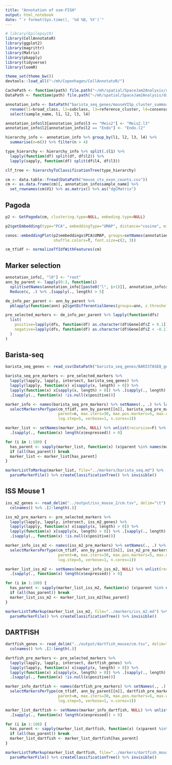 ```yaml
---
title: "Annotation of osm-FISH"
output: html_notebook
date: "`r format(Sys.time(), '%d %B, %Y')`"
---
```


```r
# library(Epilepsy19)
library(CellAnnotatoR)
library(ggplot2)
library(magrittr)
library(Matrix)
library(pbapply)
library(tidyverse)
library(loomR)

theme_set(theme_bw())
devtools::load_all("~/mh/Copenhagen/CellAnnotatoR/")
```

```r
CachePath <- function(path) file.path("~/mh/spatial/SpaceJam2Analysis/cache/", path)
DataPath <- function(path) file.path("~/mh/spatial/SpaceJam2Analysis/data/", path)
```

```r
annotation_info <- DataPath("barista_seq_genes/mouseVISp_cluster_summary.csv") %>% read_csv() %>% 
  rename(l1=broad_class, l2=subclass, l3=reference_cluster, l4=consensus_cluster) %>% 
  select(sample_name, l1, l2, l3, l4)

annotation_info$l3[annotation_info$l3 == "Meis2"] <- "Meis2.l3"
annotation_info$l2[annotation_info$l2 == "Endo"] <- "Endo.l2"

hierarchy_info <- annotation_info %>% group_by(l1, l2, l3, l4) %>% 
  summarise(n=n()) %>% filter(n > 4)

type_hierarchy <- hierarchy_info %>% split(.$l1) %>% 
  lapply(function(df) split(df, df$l2)) %>% 
  lapply(sapply, function(df) split(df$l4, df$l3))

clf_tree <- hierarchyToClassificationTree(type_hierarchy)

cm <- data.table::fread(DataPath("mouse_ctx_exon_counts.csv"))
cm <- as.data.frame(cm)[, annotation_info$sample_name] %>% 
  set_rownames(cm$V1) %>% as.matrix() %>% as("dgCMatrix")
```

## Pagoda

```r
p2 <- GetPagoda(cm, clustering.type=NULL, embeding.type=NULL)

p2$getEmbedding(type="PCA", embeddingType="UMAP", distance="cosine", min_dist=0.5, spread=1.5)

conos::embeddingPlot(p2$embeddings$PCA$UMAP, groups=setNames(annotation_info$l3, annotation_info$sample_name), 
                     shuffle.colors=T, font.size=c(2, 3))
```


```r
cm_tfidf <- normalizeTfIdfWithFeatures(cm)
```

## Marker selection

```r
annotation_info[, "l0"] <- "root"
ann_by_parent <- lapply(0:3, function(i) 
  split(setNames(annotation_info[[paste0("l", i+1)]], annotation_info$sample_name), annotation_info[[paste0("l", i)]])) %>% 
  Reduce(c, .) %>% .[sapply(., length) > 5]
```

```r
de_info_per_parent <- ann_by_parent %>% 
  pblapply(function(ann) p2$getDifferentialGenes(groups=ann, z.threshold=0, append.specificity.metrics=F))
```

```r
pre_selected_markers <- de_info_per_parent %>% lapply(function(dfs)
  list(
    positive=lapply(dfs, function(df) as.character(df$Gene[df$Z > 0.1])),
    negative=lapply(dfs, function(df) as.character(df$Gene[df$Z < -0.1]))
  )
)
```

## Barista-seq

```r
barista_seq_genes <- read_csv(DataPath("barista_seq_genes/BARISTASEQ_genes.csv"))$gene %>% sort()

barista_seq_pre_markers <- pre_selected_markers %>% 
  lapply(lapply, lapply, intersect, barista_seq_genes) %>% 
  lapply(lapply, function(x) x[sapply(x, length) > 0]) %>% 
  lapply(function(x) x[sapply(x, length) > 0]) %>% .[sapply(., length) > 0] %>% 
  .[sapply(., function(x) !is.null(x$positive))]
```

```r
marker_info <- names(barista_seq_pre_markers) %>% setNames(., .) %>% lapply(function(n)
  selectMarkersPerType(cm_tfidf, ann_by_parent[[n]], barista_seq_pre_markers[[n]], 
                       parent=n, max.iters=30, max.pos.markers=5, max.uncertainty=0.25, 
                       log.step=5, verbose=1, n.cores=1))
```

```r
marker_list <- setNames(marker_info, NULL) %>% unlist(recursive=F) %>% 
  .[sapply(., function(x) length(x$expressed)) > 0]

for (i in 1:100) {
  has_parent <- sapply(marker_list, function(x) (x$parent %in% names(marker_list)) || (x$parent == "root"))
  if (all(has_parent)) break
  marker_list <- marker_list[has_parent]
}

markerListToMarkup(marker_list, file="../markers/barista_seq.md") %>% 
  parseMarkerFile() %>% createClassificationTree() %>% invisible()
```

## ISS Mouse 1

```r
iss_m2_genes <- read_delim("../output/iss_mouse_2/cm.tsv", delim="\t") %>% 
  colnames() %>% .[2:length(.)]

iss_m2_pre_markers <- pre_selected_markers %>% 
  lapply(lapply, lapply, intersect, iss_m2_genes) %>% 
  lapply(lapply, function(x) x[sapply(x, length) > 0]) %>% 
  lapply(function(x) x[sapply(x, length) > 0]) %>% .[sapply(., length) > 0] %>% 
  .[sapply(., function(x) !is.null(x$positive))]
```

```r
marker_info_iss_m2 <- names(iss_m2_pre_markers) %>% setNames(., .) %>% lapply(function(n)
  selectMarkersPerType(cm_tfidf, ann_by_parent[[n]], iss_m2_pre_markers[[n]], 
                       parent=n, max.iters=30, max.pos.markers=5, max.uncertainty=0.25, 
                       log.step=5, verbose=1, n.cores=1))
```

```r
marker_list_iss_m2 <- setNames(marker_info_iss_m2, NULL) %>% unlist(recursive=F) %>% 
  .[sapply(., function(x) length(x$expressed)) > 0]

for (i in 1:100) {
  has_parent <- sapply(marker_list_iss_m2, function(x) (x$parent %in% names(marker_list_iss_m2)) || (x$parent == "root"))
  if (all(has_parent)) break
  marker_list_iss_m2 <- marker_list_iss_m2[has_parent]
}

markerListToMarkup(marker_list_iss_m2, file="../markers/iss_m2.md") %>% 
  parseMarkerFile() %>% createClassificationTree() %>% invisible()
```

## DARTFISH

```r
dartfish_genes <- read_delim("../output/dartfish_mouse/cm.tsv", delim="\t") %>% 
  colnames() %>% .[2:length(.)]

dartfish_pre_markers <- pre_selected_markers %>% 
  lapply(lapply, lapply, intersect, dartfish_genes) %>% 
  lapply(lapply, function(x) x[sapply(x, length) > 0]) %>% 
  lapply(function(x) x[sapply(x, length) > 0]) %>% .[sapply(., length) > 0] %>% 
  .[sapply(., function(x) !is.null(x$positive))]
```

```r
marker_info_dartfish <- names(dartfish_pre_markers) %>% setNames(., .) %>% lapply(function(n)
  selectMarkersPerType(cm_tfidf, ann_by_parent[[n]], dartfish_pre_markers[[n]], 
                       parent=n, max.iters=30, max.pos.markers=5, max.uncertainty=0.25, 
                       log.step=5, verbose=1, n.cores=1))
```

```r
marker_list_dartfish <- setNames(marker_info_dartfish, NULL) %>% unlist(recursive=F) %>% 
  .[sapply(., function(x) length(x$expressed)) > 0]

for (i in 1:100) {
  has_parent <- sapply(marker_list_dartfish, function(x) (x$parent %in% names(marker_list_dartfish)) || (x$parent == "root"))
  if (all(has_parent)) break
  marker_list_dartfish <- marker_list_dartfish[has_parent]
}

markerListToMarkup(marker_list_dartfish, file="../markers/dartfish_mouse.md") %>% 
  parseMarkerFile() %>% createClassificationTree() %>% invisible()
```
